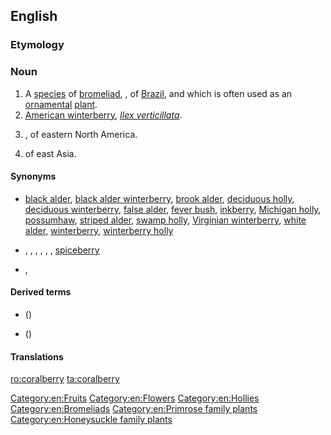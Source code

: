 ==English==
{{wikipedia}}
{{wikispecies|Symphoricarpos orbiculatus}}

===Etymology===
{{compound|coral|berry|lang=en}}

===Noun===
{{en-noun|~|coralberries}}

# A [[species]] of [[bromeliad]], {{taxlink|Aechmea fulgens|species|noshow=1|ver=161023}}, of [[Brazil]], and which is often used as an [[ornamental]] [[plant]].
# [[American winterberry]], ''[[Ilex verticillata]]''.
# {{taxlink|Symphoricarpos orbiculatus|species|noshow=1|ver=161023}}, of eastern North America.
# {{taxlink|Ardisia crenata|species|noshow=1|ver=161023}} of east Asia.

====Synonyms====
* {{sense|American winterberry}} <!--from the Wikipedia article:-->[[black alder]], [[black alder winterberry]], [[brook alder]], [[deciduous holly]], [[deciduous winterberry]], [[false alder]], [[fever bush]], [[inkberry]], [[Michigan holly]], [[possumhaw]], [[striped alder]], [[swamp holly]], [[Virginian winterberry]], [[white alder]], [[winterberry]], [[winterberry holly]]
* {{sense|Ardisia crenata}} {{l|en|Christmas berry}}, {{vern|Australian holly}}, {{vern|coral ardisia}}, {{vern|coral bush}}, {{vern|coralberry tree}}, {{vern|hen's-eyes}}, [[spiceberry]]
* {{sense|Symphiocarpus orbiculatus}} {{l|en|buckbrush}}, {{vern|Indian currant}}

====Derived terms====
* {{vern|Chenault coralberry}} ({{taxlink|Symphoricarpos × chenaultii|nothospecies|noshow=1|ver=161023}})
* {{vern|Chinese coralberry}} ({{taxlink|Symphoricarpos sinensis|species|noshow=1|ver=161023}})

====Translations====
{{trans-top|''Aechmea fulgens''}}
{{trans-mid}}
{{trans-bottom}}
{{trans-see|American winterberry}}
{{trans-see|Ardisia crenata|spiceberry}}

[[Category:en:Fruits]]
[[Category:en:Flowers]]
[[Category:en:Hollies]]
[[Category:en:Bromeliads]]
[[Category:en:Primrose family plants]]
[[Category:en:Honeysuckle family plants]]

[[ro:coralberry]]
[[ta:coralberry]]